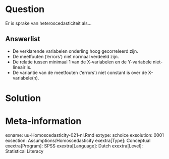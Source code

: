 
Question
========
Er is sprake van heteroscedasticiteit als…

Answerlist
----------
* De verklarende variabelen onderling hoog gecorreleerd zijn.
* De meetfouten (‘errors’) niet normaal verdeeld zijn.
* De relatie tussen minimaal 1 van de X-variabelen en de Y-variabele niet-lineair is.
* De variantie van de meetfouten (‘errors’) niet constant is over de X-variabele(n).


Solution
========



Meta-information
================
exname: uu-Homoscedasticity-021-nl.Rmd
extype: schoice
exsolution: 0001
exsection: Assumptions/Homoscedasticity
exextra[Type]: Conceptual
exextra[Program]: SPSS
exextra[Language]: Dutch
exextra[Level]: Statistical Literacy
